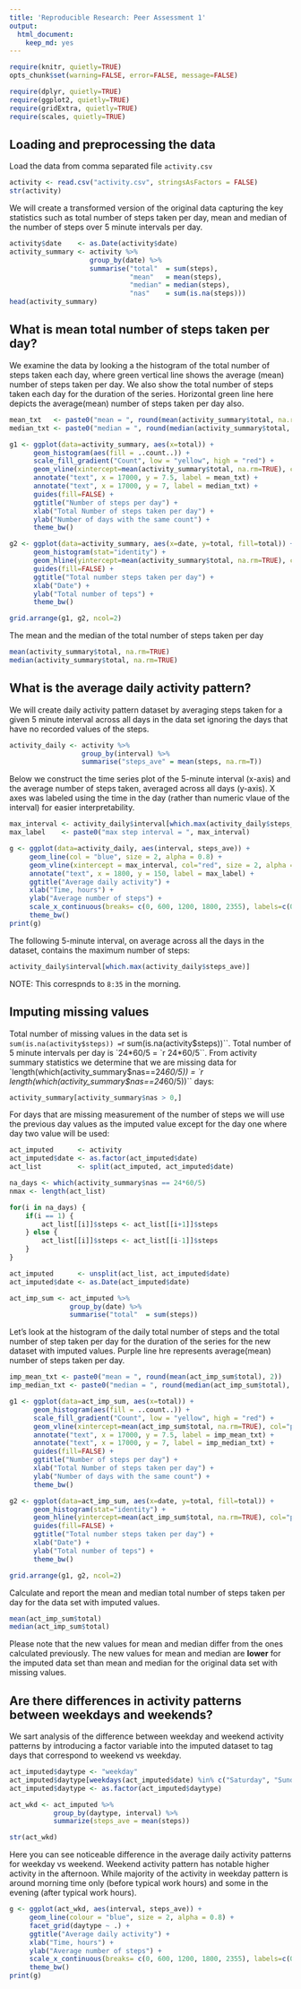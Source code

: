 ```yaml
---
title: 'Reproducible Research: Peer Assessment 1'
output:
  html_document:
    keep_md: yes
---
```


```r
require(knitr, quietly=TRUE)
opts_chunk$set(warning=FALSE, error=FALSE, message=FALSE)
```

```r
require(dplyr, quietly=TRUE)
require(ggplot2, quietly=TRUE)
require(gridExtra, quietly=TRUE)
require(scales, quietly=TRUE)
```


## Loading and preprocessing the data

Load the data  from comma separated file `activity.csv`
```r
activity <- read.csv("activity.csv", stringsAsFactors = FALSE)
str(activity)
```

We will create a transformed version of the original data capturing the key statistics such as total number of steps taken per day, mean  and median of the number of steps over 5 minute intervals per day.
```r
activity$date    <- as.Date(activity$date)
activity_summary <- activity %>%
                    group_by(date) %>% 
                    summarise("total"  = sum(steps), 
                              "mean"   = mean(steps), 
                              "median" = median(steps), 
                              "nas"    = sum(is.na(steps)))
head(activity_summary)
```


## What is mean total number of steps taken per day?

We examine the data by looking a the histogram of the total number of steps taken each day, where green vertical line shows the average (mean) number of steps taken per day. We also show the total number of steps taken each day for the duration of the series. Horizontal green line here  depicts the average(mean) number of steps taken per day also.

```r
mean_txt   <- paste0("mean = ", round(mean(activity_summary$total, na.rm=TRUE), 2))
median_txt <- paste0("median = ", round(median(activity_summary$total, na.rm=TRUE), 2))

g1 <- ggplot(data=activity_summary, aes(x=total)) +
      geom_histogram(aes(fill = ..count..)) +
      scale_fill_gradient("Count", low = "yellow", high = "red") +
      geom_vline(xintercept=mean(activity_summary$total, na.rm=TRUE), col="green", size=2) +
      annotate("text", x = 17000, y = 7.5, label = mean_txt) +
      annotate("text", x = 17000, y = 7, label = median_txt) +
      guides(fill=FALSE) +
      ggtitle("Number of steps per day") +
      xlab("Total Number of steps taken per day") +
      ylab("Number of days with the same count") +
      theme_bw()

g2 <- ggplot(data=activity_summary, aes(x=date, y=total, fill=total)) +
      geom_histogram(stat="identity") +
      geom_hline(yintercept=mean(activity_summary$total, na.rm=TRUE), col="green", size=2) +
      guides(fill=FALSE) +
      ggtitle("Total number steps taken per day") +
      xlab("Date") +
      ylab("Total number of teps") +
      theme_bw()

grid.arrange(g1, g2, ncol=2)
```

The mean and the median of the total number of steps taken per day   
```r
mean(activity_summary$total, na.rm=TRUE)
median(activity_summary$total, na.rm=TRUE)
```


## What is the average daily activity pattern?

We will create daily activity pattern dataset by averaging steps taken for a given 5 minute interval across all days in the data set ignoring the days that have no recorded values of the steps.
```r
activity_daily <- activity %>%
                  group_by(interval) %>%
                  summarise("steps_ave" = mean(steps, na.rm=T))
```

Below we construct the time series plot of the 5-minute interval (x-axis) and the average number of steps taken, averaged across all days (y-axis). X axes was labeled using the time in the day (rather than numeric vlaue of the interval) for easier interpretability.

```r
max_interval <- activity_daily$interval[which.max(activity_daily$steps_ave)]
max_label    <- paste0("max step interval = ", max_interval)

g <- ggplot(data=activity_daily, aes(interval, steps_ave)) +
     geom_line(col = "blue", size = 2, alpha = 0.8) +
     geom_vline(xintercept = max_interval, col="red", size = 2, alpha = 0.6) +
     annotate("text", x = 1800, y = 150, label = max_label) +
     ggtitle("Average daily activity") +
     xlab("Time, hours") +
     ylab("Average number of steps") +
     scale_x_continuous(breaks= c(0, 600, 1200, 1800, 2355), labels=c(0, 6, 12, 18, 24)) +
     theme_bw()
print(g)
```

The following 5-minute interval, on average across all the days in the dataset, contains the maximum number of steps:

```r
activity_daily$interval[which.max(activity_daily$steps_ave)]
```
NOTE: This correspnds to `8:35` in the morning.

## Imputing missing values

Total number of missing values in the data set is `sum(is.na(activity$steps)) = `r sum(is.na(activity$steps))``. Total number of 5 minute intervals per day is `24*60/5 = `r 24*60/5``. From activity summary statistics we determine that we are missing data for `length(which(activity_summary$nas==24*60/5)) = `r length(which(activity_summary$nas==24*60/5))`` days:

```r
activity_summary[activity_summary$nas > 0,]
```

For days that are missing measurement of the number of steps we will use the previous day values as the imputed value except for the day one where day two value will be used:

```r
act_imputed      <- activity
act_imputed$date <- as.factor(act_imputed$date)
act_list         <- split(act_imputed, act_imputed$date)

na_days <- which(activity_summary$nas == 24*60/5)
nmax <- length(act_list)

for(i in na_days) {
    if(i == 1) {
        act_list[[i]]$steps <- act_list[[i+1]]$steps
    } else {
        act_list[[i]]$steps <- act_list[[i-1]]$steps
    }
}

act_imputed      <- unsplit(act_list, act_imputed$date)
act_imputed$date <- as.Date(act_imputed$date)

act_imp_sum <- act_imputed %>%
               group_by(date) %>% 
               summarise("total"  = sum(steps))
```

Let's look at the histogram of the daily total number of steps and the total number of step taken per day for the duration of the series for the new dataset with imputed values. Purple line hre represents average(mean) number of steps taken per day. 

```r
imp_mean_txt <- paste0("mean = ", round(mean(act_imp_sum$total), 2))
imp_median_txt <- paste0("median = ", round(median(act_imp_sum$total), 2))

g1 <- ggplot(data=act_imp_sum, aes(x=total)) +
      geom_histogram(aes(fill = ..count..)) +
      scale_fill_gradient("Count", low = "yellow", high = "red") +
      geom_vline(xintercept=mean(act_imp_sum$total, na.rm=TRUE), col="purple", size=2) +
      annotate("text", x = 17000, y = 7.5, label = imp_mean_txt) +
      annotate("text", x = 17000, y = 7, label = imp_median_txt) +
      guides(fill=FALSE) +
      ggtitle("Number of steps per day") +
      xlab("Total Number of steps taken per day") +
      ylab("Number of days with the same count") +
      theme_bw()

g2 <- ggplot(data=act_imp_sum, aes(x=date, y=total, fill=total)) +
      geom_histogram(stat="identity") +
      geom_hline(yintercept=mean(act_imp_sum$total, na.rm=TRUE), col="purple", size=2) +
      guides(fill=FALSE) +
      ggtitle("Total number steps taken per day") +
      xlab("Date") +
      ylab("Total number of teps") +
      theme_bw()

grid.arrange(g1, g2, ncol=2)
```

Calculate and report the mean and median total number of steps taken per day  for the data set with imputed values.
```r
mean(act_imp_sum$total)
median(act_imp_sum$total)
```
Please note that the new values for mean and median differ from the ones calculated previously. The new values for mean and median are **lower** for the imputed data set than mean and median for the original data set with missing values.

## Are there differences in activity patterns between weekdays and weekends?

We sart analysis of the difference between weekday and weekend activity patterns by introducing a factor variable into the imputed dataset to tag days that correspond to weekend vs weekday.

```r
act_imputed$daytype <- "weekday"
act_imputed$daytype[weekdays(act_imputed$date) %in% c("Saturday", "Sunday")] <- "weekend"
act_imputed$daytype <- as.factor(act_imputed$daytype)

act_wkd <- act_imputed %>% 
           group_by(daytype, interval) %>%
           summarize(steps_ave = mean(steps))

str(act_wkd)
```

Here you can see noticeable difference in the average daily activity patterns for weekday vs weekend. Weekend activity pattern has notable higher activity in the afternoon. While majority of the activity in weekday pattern is around morning time only (before typical work hours) and some in the evening (after typical work hours).

```r
g <- ggplot(act_wkd, aes(interval, steps_ave)) + 
     geom_line(colour = "blue", size = 2, alpha = 0.8) +
     facet_grid(daytype ~ .) +
     ggtitle("Average daily activity") +
     xlab("Time, hours") +
     ylab("Average number of steps") +
     scale_x_continuous(breaks= c(0, 600, 1200, 1800, 2355), labels=c(0, 6, 12, 18, 24)) +
     theme_bw()
print(g)
```
